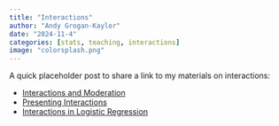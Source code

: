 ```yaml
---
title: "Interactions"
author: "Andy Grogan-Kaylor" 
date: "2024-11-4"
categories: [stats, teaching, interactions]
image: "colorsplash.png"
---
```


A quick placeholder post to share a link to my materials on interactions:

* [Interactions and Moderation](https://agrogan1.github.io/teaching/interactions/interactions.html)
* [Presenting Interactions](https://agrogan1.github.io/teaching/presenting-interactions/presenting-interactions.html)
* [Interactions in Logistic Regression](https://agrogan1.github.io/newstuff/categorical/logistic-interactions-2/logistic-interactions-2.html)







